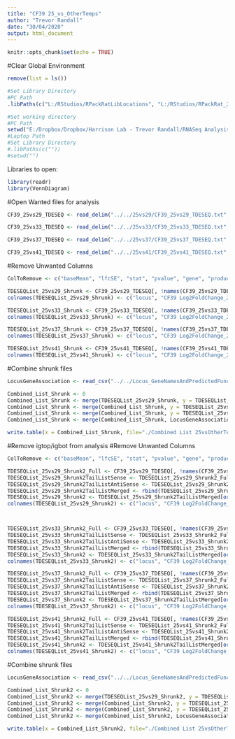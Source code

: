 ```yaml
---
title: "CF39 25_vs_OtherTemps"
author: "Trevor Randall"
date: "30/04/2020"
output: html_document
---
```


```r
knitr::opts_chunk$set(echo = TRUE)
```


#Clear Global Environment
```r
remove(list = ls())
```


```r
#Set Library Directory
#PC Path
.libPaths(c("L:/RStudios/RPackRatLibLocations", "L:/RStudios/RPackRat_2019_04_DESEQLibs"))

#Set working directory
#PC Path
setwd("E:/Dropbox/Dropbox/Harrison Lab - Trevor Randall/RNASeq Analysis/RNASeqAnlyPkrat_2020_03/Analysis Temp X vs X/Secondary Analyses/CF39 25_vs_OtherTemps")
#Laptop Path
#Set Library Directory
#.libPaths(c(""))
#setwd("")
```

Libraries to open:
```r
library(readr)
library(VennDiagram)
```


#Open Wanted files for analysis
```r
CF39_25vs29_TDESEQ <- read_delim("../../25vs29/CF39_25vs29_TDESEQ.txt", "\t", escape_double = FALSE, trim_ws = TRUE)

CF39_25vs33_TDESEQ <- read_delim("../../25vs33/CF39_25vs33_TDESEQ.txt", "\t", escape_double = FALSE, trim_ws = TRUE)

CF39_25vs37_TDESEQ <- read_delim("../../25vs37/CF39_25vs37_TDESEQ.txt", "\t", escape_double = FALSE, trim_ws = TRUE)

CF39_25vs41_TDESEQ <- read_delim("../../25vs41/CF39_25vs41_TDESEQ.txt", "\t", escape_double = FALSE, trim_ws = TRUE)
```

#Remove Unwanted Columns
```r
ColToRemove <- c("baseMean", "lfcSE", "stat", "pvalue", "gene", "product", "locusNumber")

TDESEQList_25vs29_Shrunk <- CF39_25vs29_TDESEQ[, !names(CF39_25vs29_TDESEQ) %in% ColToRemove, drop = F]
colnames(TDESEQList_25vs29_Shrunk) <- c("locus", "CF39 Log2FoldChange_25vs29",  "CF39 padj_25vs29")

TDESEQList_25vs33_Shrunk <- CF39_25vs33_TDESEQ[, !names(CF39_25vs33_TDESEQ) %in% ColToRemove, drop = F]
colnames(TDESEQList_25vs33_Shrunk) <- c("locus", "CF39 Log2FoldChange_25vs33",  "CF39 padj_25vs33")

TDESEQList_25vs37_Shrunk <- CF39_25vs37_TDESEQ[, !names(CF39_25vs37_TDESEQ) %in% ColToRemove, drop = F]
colnames(TDESEQList_25vs37_Shrunk) <- c("locus", "CF39 Log2FoldChange_25vs37",  "CF39 padj_25vs37")

TDESEQList_25vs41_Shrunk <- CF39_25vs41_TDESEQ[, !names(CF39_25vs41_TDESEQ) %in% ColToRemove, drop = F]
colnames(TDESEQList_25vs41_Shrunk) <- c("locus", "CF39 Log2FoldChange_25vs41",  "CF39 padj_25vs41")
```

#Combine shrunk files
```r
LocusGeneAssociation <- read_csv("../../Locus_GeneNamesAndPredictedFunction.csv")

Combined_List_Shrunk <- 0
Combined_List_Shrunk <- merge(TDESEQList_25vs29_Shrunk, y = TDESEQList_25vs33_Shrunk, by.x= "locus", by.y = "locus", all.x = T, all.y = T)
Combined_List_Shrunk <- merge(Combined_List_Shrunk, y = TDESEQList_25vs37_Shrunk, by.x= "locus", by.y = "locus", all.x = T, all.y = T)
Combined_List_Shrunk <- merge(Combined_List_Shrunk, y = TDESEQList_25vs41_Shrunk, by.x= "locus", by.y = "locus", all.x = T, all.y = T)
Combined_List_Shrunk <- merge(Combined_List_Shrunk, LocusGeneAssociation, by = "locus")

write.table(x = Combined_List_Shrunk, file="./Combined List 25vsOtherTemps Analysis Shrunk.txt", sep="\t", row.names=FALSE, col.names=colnames(Combined_List_Shrunk), quote=F)
```

#Remove igtop/igbot from analysis
#Remove Unwanted Columns
```r
ColToRemove <- c("baseMean", "lfcSE", "stat", "pvalue", "gene", "product", "locusNumber")

TDESEQList_25vs29_Shrunk2_Full <- CF39_25vs29_TDESEQ[, !names(CF39_25vs29_TDESEQ) %in% ColToRemove, drop = F]
TDESEQList_25vs29_Shrunk2TailListSense <- TDESEQList_25vs29_Shrunk2_Full[((grep((glob2rx('*_sense')), TDESEQList_25vs29_Shrunk2_Full$locus))), ]
TDESEQList_25vs29_Shrunk2TailListAntiSense <- TDESEQList_25vs29_Shrunk2_Full[((grep((glob2rx('*_antis')), TDESEQList_25vs29_Shrunk2_Full$locus))), ]
TDESEQList_25vs29_Shrunk2TailListMerged <- rbind(TDESEQList_25vs29_Shrunk2TailListSense, TDESEQList_25vs29_Shrunk2TailListAntiSense)
TDESEQList_25vs29_Shrunk2 <- TDESEQList_25vs29_Shrunk2TailListMerged[order(TDESEQList_25vs29_Shrunk2TailListMerged$locus), ]
colnames(TDESEQList_25vs29_Shrunk2) <- c("locus", "CF39 Log2FoldChange_25vs29",  "CF39 padj_25vs29")



TDESEQList_25vs33_Shrunk2_Full <- CF39_25vs33_TDESEQ[, !names(CF39_25vs33_TDESEQ) %in% ColToRemove, drop = F]
TDESEQList_25vs33_Shrunk2TailListSense <- TDESEQList_25vs33_Shrunk2_Full[((grep((glob2rx('*_sense')), TDESEQList_25vs33_Shrunk2_Full$locus))), ]
TDESEQList_25vs33_Shrunk2TailListAntiSense <- TDESEQList_25vs33_Shrunk2_Full[((grep((glob2rx('*_antis')), TDESEQList_25vs33_Shrunk2_Full$locus))), ]
TDESEQList_25vs33_Shrunk2TailListMerged <- rbind(TDESEQList_25vs33_Shrunk2TailListSense, TDESEQList_25vs33_Shrunk2TailListAntiSense)
TDESEQList_25vs33_Shrunk2 <- TDESEQList_25vs33_Shrunk2TailListMerged[order(TDESEQList_25vs33_Shrunk2TailListMerged$locus), ]
colnames(TDESEQList_25vs33_Shrunk2) <- c("locus", "CF39 Log2FoldChange_25vs33",  "CF39 padj_25vs33")

TDESEQList_25vs37_Shrunk2_Full <- CF39_25vs37_TDESEQ[, !names(CF39_25vs37_TDESEQ) %in% ColToRemove, drop = F]
TDESEQList_25vs37_Shrunk2TailListSense <- TDESEQList_25vs37_Shrunk2_Full[((grep((glob2rx('*_sense')), TDESEQList_25vs37_Shrunk2_Full$locus))), ]
TDESEQList_25vs37_Shrunk2TailListAntiSense <- TDESEQList_25vs37_Shrunk2_Full[((grep((glob2rx('*_antis')), TDESEQList_25vs37_Shrunk2_Full$locus))), ]
TDESEQList_25vs37_Shrunk2TailListMerged <- rbind(TDESEQList_25vs37_Shrunk2TailListSense, TDESEQList_25vs37_Shrunk2TailListAntiSense)
TDESEQList_25vs37_Shrunk2 <- TDESEQList_25vs37_Shrunk2TailListMerged[order(TDESEQList_25vs37_Shrunk2TailListMerged$locus), ]
colnames(TDESEQList_25vs37_Shrunk2) <- c("locus", "CF39 Log2FoldChange_25vs37",  "CF39 padj_25vs37")

TDESEQList_25vs41_Shrunk2_Full <- CF39_25vs41_TDESEQ[, !names(CF39_25vs41_TDESEQ) %in% ColToRemove, drop = F]
TDESEQList_25vs41_Shrunk2TailListSense <- TDESEQList_25vs41_Shrunk2_Full[((grep((glob2rx('*_sense')), TDESEQList_25vs41_Shrunk2_Full$locus))), ]
TDESEQList_25vs41_Shrunk2TailListAntiSense <- TDESEQList_25vs41_Shrunk2_Full[((grep((glob2rx('*_antis')), TDESEQList_25vs41_Shrunk2_Full$locus))), ]
TDESEQList_25vs41_Shrunk2TailListMerged <- rbind(TDESEQList_25vs41_Shrunk2TailListSense, TDESEQList_25vs41_Shrunk2TailListAntiSense)
TDESEQList_25vs41_Shrunk2 <- TDESEQList_25vs41_Shrunk2TailListMerged[order(TDESEQList_25vs41_Shrunk2TailListMerged$locus), ]
colnames(TDESEQList_25vs41_Shrunk2) <- c("locus", "CF39 Log2FoldChange_25vs41",  "CF39 padj_25vs41")
```


#Combine shrunk files
```r
LocusGeneAssociation <- read_csv("../../Locus_GeneNamesAndPredictedFunction.csv")

Combined_List_Shrunk2 <- 0
Combined_List_Shrunk2 <- merge(TDESEQList_25vs29_Shrunk2, y = TDESEQList_25vs33_Shrunk2, by.x= "locus", by.y = "locus", all.x = T, all.y = T)
Combined_List_Shrunk2 <- merge(Combined_List_Shrunk2, y = TDESEQList_25vs37_Shrunk2, by.x= "locus", by.y = "locus", all.x = T, all.y = T)
Combined_List_Shrunk2 <- merge(Combined_List_Shrunk2, y = TDESEQList_25vs41_Shrunk2, by.x= "locus", by.y = "locus", all.x = T, all.y = T)
Combined_List_Shrunk2 <- merge(Combined_List_Shrunk2, LocusGeneAssociation, by = "locus")

write.table(x = Combined_List_Shrunk2, file="./Combined List 25vsOtherTemps Analysis Shrunk2.txt", sep="\t", row.names=FALSE, col.names=colnames(Combined_List_Shrunk2), quote=F)
```